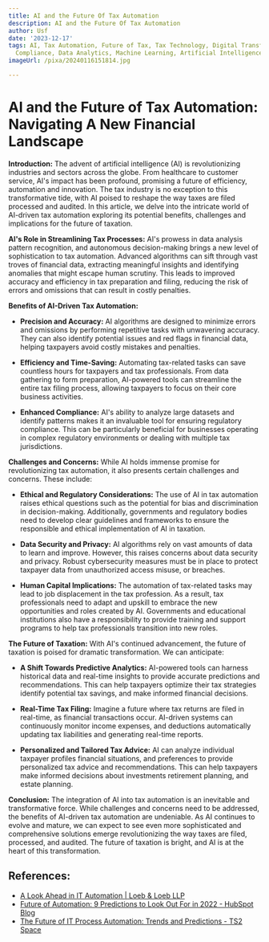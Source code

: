 ```yaml
---
title: AI and the Future Of Tax Automation
description: AI and the Future Of Tax Automation
author: Usf
date: '2023-12-17'
tags: AI, Tax Automation, Future of Tax, Tax Technology, Digital Transformation, Efficiency,
  Compliance, Data Analytics, Machine Learning, Artificial Intelligence
imageUrl: /pixa/20240116151814.jpg

---
```

# AI and  the Future of Tax Automation: Navigating A New Financial Landscape

**Introduction:**
The advent of artificial intelligence (AI) is  revolutionizing industries and sectors across the globe. From healthcare to customer service, AI's impact has been profound, promising a future of efficiency, automation and innovation.  The tax industry is no exception to  this transformative tide, with AI poised to reshape the way taxes are filed processed and  audited. In this article, we delve into the intricate  world of AI-driven tax automation exploring its potential  benefits, challenges  and implications for the future  of taxation.

**AI's Role in Streamlining Tax  Processes:**
AI's  prowess in data  analysis pattern recognition, and  autonomous decision-making brings a new level of sophistication to tax automation. Advanced  algorithms  can sift through vast troves of financial data, extracting  meaningful insights and identifying anomalies that might escape human scrutiny. This leads  to improved accuracy and efficiency in tax preparation and filing, reducing the risk of errors and omissions that can result in costly penalties.

**Benefits of AI-Driven  Tax Automation:**
- **Precision and Accuracy:**  AI algorithms are designed  to minimize errors and omissions by performing  repetitive tasks with unwavering accuracy. They can also identify potential issues and red flags in financial  data, helping taxpayers avoid costly  mistakes and penalties.

- **Efficiency and Time-Saving:** Automating tax-related tasks can save  countless hours for  taxpayers and tax professionals. From data gathering  to form preparation, AI-powered tools  can streamline the entire  tax filing process, allowing taxpayers to focus on their core business activities.

-  **Enhanced Compliance:** AI's ability to analyze large datasets and identify patterns makes it an invaluable tool for  ensuring regulatory  compliance. This can be particularly beneficial for businesses  operating in complex regulatory environments  or dealing with multiple tax jurisdictions.

**Challenges and Concerns:**
While AI holds immense promise  for revolutionizing  tax automation, it  also presents certain challenges and concerns. These include:

- **Ethical  and Regulatory Considerations:** The use of AI in tax automation raises ethical questions such as the potential for bias and discrimination in decision-making. Additionally, governments and  regulatory bodies need  to develop clear guidelines and frameworks to ensure the responsible and ethical implementation  of AI in taxation.

- **Data Security  and Privacy:** AI algorithms rely on vast amounts of data to learn and improve.  However, this raises concerns about data security and privacy. Robust  cybersecurity measures must  be in place to protect taxpayer data from unauthorized  access misuse, or breaches.

- **Human Capital Implications:** The automation of  tax-related tasks  may lead to job displacement in the tax profession. As a result, tax  professionals need to adapt and upskill  to embrace the new opportunities and roles created by AI. Governments and educational institutions also have a responsibility to  provide training and support programs to help tax professionals transition  into new roles.

**The Future of Taxation:**
With AI's continued advancement, the future of taxation is poised for dramatic  transformation. We can  anticipate:

- **A Shift Towards Predictive  Analytics:** AI-powered tools  can harness historical data and real-time insights to  provide  accurate predictions and recommendations. This can help taxpayers optimize their tax strategies identify potential tax savings, and make informed financial decisions.

- **Real-Time Tax Filing:** Imagine a future where tax returns  are filed in real-time, as financial transactions occur. AI-driven systems can continuously monitor income expenses, and deductions automatically updating tax liabilities and generating real-time reports.

- **Personalized and Tailored Tax Advice:** AI can analyze individual taxpayer profiles financial situations, and preferences to provide personalized tax advice and recommendations.  This can help taxpayers  make informed decisions about investments retirement planning, and estate planning.

**Conclusion:**
The integration of AI into tax automation is an inevitable and transformative force. While challenges and concerns need to be addressed, the benefits of AI-driven  tax automation are undeniable. As AI continues to evolve and mature, we can expect to see even  more sophisticated and  comprehensive solutions emerge revolutionizing the way taxes are filed, processed, and audited. The future of taxation is bright, and AI is at the heart of  this transformation.

## References:
- [A Look Ahead in IT Automation | Loeb & Loeb LLP](https://www.loeb.com/en/insights/publications/2020/02/it-automation-q-and-a-with-ken-adler)
- [Future of Automation: 9 Predictions to Look Out For in 2022 - HubSpot Blog](https://blog.hubspot.com/marketing/what-the-future-of-automation-looks-like-and-how-to-get-ahead-right-now)
- [The Future of IT Process Automation: Trends and Predictions - TS2 Space](https://ts2.space/en/the-future-of-it-process-automation-trends-and-predictions/)
